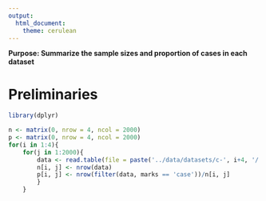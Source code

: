 ```yaml
---
output:
  html_document:
    theme: cerulean
---
```

__Purpose: Summarize the sample sizes and proportion of cases in each dataset__

# Preliminaries
```r
library(dplyr)
```

```r
n <- matrix(0, nrow = 4, ncol = 2000)
p <- matrix(0, nrow = 4, ncol = 2000)
for(i in 1:4){
    for(j in 1:2000){
        data <- read.table(file = paste('../data/datasets/c-', i+4, '/', j, '.txt', sep = ''), sep = '\t', header = TRUE)
        n[i, j] <- nrow(data)
        p[i, j] <- nrow(filter(data, marks == 'case'))/n[i, j]
        }
    }
```